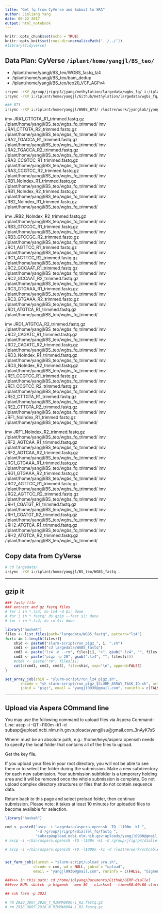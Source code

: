 ```yaml
---
title: "Get fq from CyVerse and Submit to SRA"
author: Jinliang Yang
date: 09-22-2017
output: html_notebook
---
```



```r
knitr::opts_chunk$set(echo = TRUE) 
knitr::opts_knit$set(root.dir=normalizePath('../../')) 
#library(tidyverse)
```


## Data Plan: CyVerse `/iplant/home/yangjl/BS_teo/`

- /iplant/home/yangjl/BS_teo/WGBS_fastq_lz4
- /iplant/home/yangjl/BS_teo/bam_dedup
- /iplant/home/yangjl/BS_teo/teo20_VCF_AGPv4


```bash
irsync -rKV /group/jrigrp3/jyang/methylation/largedata/wgbs_fq/ i:/iplant/home/yangjl/Github/methylation/largedata/wgbs_fq/
irsync -rKV i:/iplant/home/yangjl/Github/methylation/largedata/wgbs_fq/ /lustre/work/jyanglab/jyang21/hugedata/wgbs_fq/

### B73
irsync -rKV i:/iplant/home/yangjl/WGBS_B73/ /lustre/work/jyanglab/jyang21/hugedata/WGBS_B73/
```


imv JRA1_CTTGTA_R1_trimmed.fastq.gz /iplant/home/yangjl/BS_teo/wgbs_fq_trimmed/
imv JRA1_CTTGTA_R2_trimmed.fastq.gz /iplant/home/yangjl/BS_teo/wgbs_fq_trimmed/
imv JRA2_TGACCA_R1_trimmed.fastq.gz /iplant/home/yangjl/BS_teo/wgbs_fq_trimmed/
imv JRA2_TGACCA_R2_trimmed.fastq.gz /iplant/home/yangjl/BS_teo/wgbs_fq_trimmed/
imv JRA3_CCGTCC_R1_trimmed.fastq.gz /iplant/home/yangjl/BS_teo/wgbs_fq_trimmed/
imv JRA3_CCGTCC_R2_trimmed.fastq.gz /iplant/home/yangjl/BS_teo/wgbs_fq_trimmed/
imv JRB1_NoIndex_R1_trimmed.fastq.gz /iplant/home/yangjl/BS_teo/wgbs_fq_trimmed/
imv JRB1_NoIndex_R2_trimmed.fastq.gz /iplant/home/yangjl/BS_teo/wgbs_fq_trimmed/
imv JRB2_NoIndex_R1_trimmed.fastq.gz /iplant/home/yangjl/BS_teo/wgbs_fq_trimmed/

imv JRB2_NoIndex_R2_trimmed.fastq.gz /iplant/home/yangjl/BS_teo/wgbs_fq_trimmed/
imv JRB3_GTCCGC_R1_trimmed.fastq.gz /iplant/home/yangjl/BS_teo/wgbs_fq_trimmed/
imv JRB3_GTCCGC_R2_trimmed.fastq.gz /iplant/home/yangjl/BS_teo/wgbs_fq_trimmed/
imv JRC1_AGTTCC_R1_trimmed.fastq.gz /iplant/home/yangjl/BS_teo/wgbs_fq_trimmed/
imv JRC1_AGTTCC_R2_trimmed.fastq.gz /iplant/home/yangjl/BS_teo/wgbs_fq_trimmed/
imv JRC2_GCCAAT_R1_trimmed.fastq.gz /iplant/home/yangjl/BS_teo/wgbs_fq_trimmed/
imv JRC2_GCCAAT_R2_trimmed.fastq.gz /iplant/home/yangjl/BS_teo/wgbs_fq_trimmed/
imv JRC3_GTGAAA_R1_trimmed.fastq.gz /iplant/home/yangjl/BS_teo/wgbs_fq_trimmed/
imv JRC3_GTGAAA_R2_trimmed.fastq.gz /iplant/home/yangjl/BS_teo/wgbs_fq_trimmed/
imv JRD1_ATGTCA_R1_trimmed.fastq.gz /iplant/home/yangjl/BS_teo/wgbs_fq_trimmed/

imv JRD1_ATGTCA_R2_trimmed.fastq.gz /iplant/home/yangjl/BS_teo/wgbs_fq_trimmed/
imv JRD2_CAGATC_R1_trimmed.fastq.gz /iplant/home/yangjl/BS_teo/wgbs_fq_trimmed/
imv JRD2_CAGATC_R2_trimmed.fastq.gz /iplant/home/yangjl/BS_teo/wgbs_fq_trimmed/
imv JRD3_NoIndex_R1_trimmed.fastq.gz /iplant/home/yangjl/BS_teo/wgbs_fq_trimmed/
imv JRD3_NoIndex_R2_trimmed.fastq.gz /iplant/home/yangjl/BS_teo/wgbs_fq_trimmed/
imv JRE1_CCGTCC_R1_trimmed.fastq.gz /iplant/home/yangjl/BS_teo/wgbs_fq_trimmed/
imv JRE1_CCGTCC_R2_trimmed.fastq.gz /iplant/home/yangjl/BS_teo/wgbs_fq_trimmed/
imv JRE2_CTTGTA_R1_trimmed.fastq.gz /iplant/home/yangjl/BS_teo/wgbs_fq_trimmed/
imv JRE2_CTTGTA_R2_trimmed.fastq.gz /iplant/home/yangjl/BS_teo/wgbs_fq_trimmed/
imv JRF1_NoIndex_R1_trimmed.fastq.gz /iplant/home/yangjl/BS_teo/wgbs_fq_trimmed/

imv JRF1_NoIndex_R2_trimmed.fastq.gz /iplant/home/yangjl/BS_teo/wgbs_fq_trimmed/
imv JRF2_AGTCAA_R1_trimmed.fastq.gz /iplant/home/yangjl/BS_teo/wgbs_fq_trimmed/
imv JRF2_AGTCAA_R2_trimmed.fastq.gz /iplant/home/yangjl/BS_teo/wgbs_fq_trimmed/
imv JRG1_GTGAAA_R1_trimmed.fastq.gz /iplant/home/yangjl/BS_teo/wgbs_fq_trimmed/
imv JRG1_GTGAAA_R2_trimmed.fastq.gz /iplant/home/yangjl/BS_teo/wgbs_fq_trimmed/
imv JRG2_AGTTCC_R1_trimmed.fastq.gz /iplant/home/yangjl/BS_teo/wgbs_fq_trimmed/
imv JRG2_AGTTCC_R2_trimmed.fastq.gz /iplant/home/yangjl/BS_teo/wgbs_fq_trimmed/
imv JRH1_CGATGT_R1_trimmed.fastq.gz /iplant/home/yangjl/BS_teo/wgbs_fq_trimmed/
imv JRH1_CGATGT_R2_trimmed.fastq.gz /iplant/home/yangjl/BS_teo/wgbs_fq_trimmed/
imv JRH2_ATGTCA_R1_trimmed.fastq.gz /iplant/home/yangjl/BS_teo/wgbs_fq_trimmed/
imv JRH2_ATGTCA_R2_trimmed.fastq.gz /iplant/home/yangjl/BS_teo/wgbs_fq_trimmed/



## Copy data from CyVerse

```bash
# cd largedata/
irsync -rKV i:/iplant/home/yangjl/BS_teo/WGBS_fastq .
```

----------------------------------


## gzip it

```r
### fastq file
### extract and gz fastq files
# for i in *.lz4; do lz4 -d $i; done
# for i in *.fastq; do gzip --fast $i; done
# for i in *.lz4; do rm $i; done

library("huskeR")
files <- list.files(path="largedata/WGBS_fastq", pattern="lz4")
for(i in 1:length(files)){
    shid <- paste0("slurm-script/run_pigz_", i, ".sh")
    cmd1 <- paste0("cd largedata/WGBS_fastq")
    cmd2 <- paste("lz4 -d --rm", files[i], ">", gsub(".lz4", "", files[i]))
    cmd3 <- paste("pigz -p 20", gsub(".lz4", "", files[i]))
    #cmd4 <- paste("rm", files[i])
    cat(c(cmd1, cmd2, cmd3), file=shid, sep="\n", append=FALSE)
}

set_array_job(shid = "slurm-script/run_lz4_pigz.sh",
       shcode = "sh slurm-script/run_pigz_$SLURM_ARRAY_TASK_ID.sh", arrayjobs = "1-40", wd = NULL,
       jobid = "pigz", email = "yangjl0930@gmail.com", runinfo = c(FALSE, "jclarke", "20", "30","8:00:00"))


```

--------------

## Upload via Aspera COmmand line

You may use the following command to upload files via Aspera Command-Line:
ascp -i <path/to/key_file> -QT -l100m -k1 -d <path/to/folder/containing files> subasp@upload.ncbi.nlm.nih.gov:uploads/yangjlisu@gmail.com_3nAyK7sS

Where:
<path/to/key_file> must be an absolute path, e.g.: /home/keys/aspera.openssh
<path/to/folder/containing files> needs to specify the local folder that contains all of the files to upload.

Get the key file.

If you upload your files in your root directory, you will not be able to see them or to select the folder during the submission.
Make a new subdirectory for each new submission. Your submission subfolder is a temporary holding area and it will be removed once the whole submission is complete.
Do not upload complex directory structures or files that do not contain sequence data.

Return back to this page and select preload folder, then continue submission. 
Please note: it takes at least 10 minutes for uploaded files to become available for selection.

```r
library("huskeR")

cmd <- paste0("ascp -i largedata/aspera.openssh -TQ -l100m -k1 ",
              "-d /group/jrigrp4/diallel_fq/fastq ",
              "subasp@upload.ncbi.nlm.nih.gov:uploads/yangjl0930@gmail.com_7MfdNojq/GERP-diallel/")
# ascp -i ~/bin/aspera.openssh -TQ -l100m -k1 -d /group/jrigrp4/diallel_fq/fastq subasp@upload.ncbi.nlm.nih.gov:uploads/yangjl0930@gmail.com_7MfdNojq/GERP-diallel/

# ascp -i ~/bin/aspera.openssh -TQ -l1000m -k1 -d /lustre/work/schnablelab/jyang21/GERP-fq/fastq/* subasp@upload.ncbi.nlm.nih.gov:uploads/yangjl0930@gmail.com_7MfdNojq/GERP-diallel/


set_farm_job(slurmsh = "slurm-script/upload_sra.sh",
             shcode = cmd, wd = NULL, jobid = "upload",
             email = "yangjl0930@gmail.com", runinfo = c(FALSE, "bigmemh", "1", "5G", "80:00:00"))

###>>> In this path: cd /home/jolyang/Documents/Github/GERP-diallel
###>>> RUN: sbatch -p bigmemh --mem 5G --ntasks=1 --time=80:00:00 slurm-script/upload_sra.sh

## ssh farm -p 2022

# rm 2920_3807_2920_Y_RIMMA0806-1_R2.fastq.gz
# rm 2918_3807_2918_N_RIMMA0804.1_R2.fastq.gz

```






